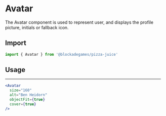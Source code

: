 
# Avatar

The Avatar component is used to represent user, and displays the profile picture, initials or fallback icon.

## Import

```jsx
import { Avatar } from '@blockadegames/pizza-juice'
```

## Usage

<Avatar 
  size="160"
  src="https://bit.ly/ben-heidorn"
  alt="Ben Heidorn"
  objectFit={true}
  cover={true}
/>

---

```jsx
<Avatar
  size="160"
  alt="Ben Heidorn"
  objectFit={true}
  cover={true}
/>
```
